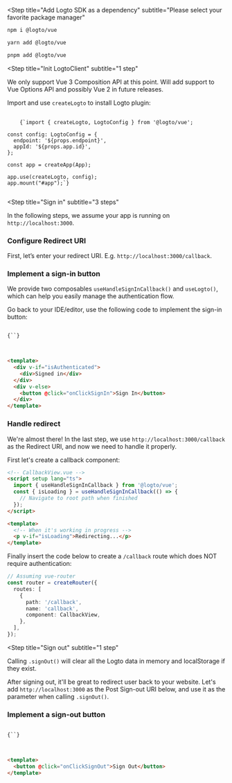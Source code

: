 
<Steps>

<Step
  title="Add Logto SDK as a dependency"
  subtitle="Please select your favorite package manager"
>
<Tabs>
<TabItem value="npm" label="npm">

```bash
npm i @logto/vue
```

</TabItem>
<TabItem value="yarn" label="Yarn">

```bash
yarn add @logto/vue
```

</TabItem>
<TabItem value="pnpm" label="pnpm">

```bash
pnpm add @logto/vue
```

</TabItem>
</Tabs>
</Step>

<Step
  title="Init LogtoClient"
  subtitle="1 step"
>

<InlineNotification>
  We only support Vue 3 Composition API at this point. Will add support to Vue Options API and
  possibly Vue 2 in future releases.
</InlineNotification>

Import and use `createLogto` to install Logto plugin:

<pre>
  <code className="language-ts">
    {`import { createLogto, LogtoConfig } from '@logto/vue';

const config: LogtoConfig = {
  endpoint: '${props.endpoint}',
  appId: '${props.app.id}',
};

const app = createApp(App);

app.use(createLogto, config);
app.mount("#app");`}
  </code>
</pre>

</Step>

<Step
  title="Sign in"
  subtitle="3 steps"
>

<InlineNotification>
  In the following steps, we assume your app is running on <code>http://localhost:3000</code>.
</InlineNotification>

### Configure Redirect URI

First, let’s enter your redirect URI. E.g. `http://localhost:3000/callback`.

<UriInputField name="redirectUris" />

### Implement a sign-in button

We provide two composables `useHandleSignInCallback()` and `useLogto()`, which can help you easily manage the authentication flow.

Go back to your IDE/editor, use the following code to implement the sign-in button:

<pre>
<code className="language-html">
{`<script setup lang="ts">

  const { signIn, isAuthenticated } = useLogto();
  const onClickSignIn = () => signIn('${props.redirectUris[0] ?? 'http://localhost:3000/callback'}');
</script>`}

</code>
</pre>

```html
<template>
  <div v-if="isAuthenticated">
    <div>Signed in</div>
  </div>
  <div v-else>
    <button @click="onClickSignIn">Sign In</button>
  </div>
</template>
```

### Handle redirect

We're almost there! In the last step, we use `http://localhost:3000/callback` as the Redirect URI, and now we need to handle it properly.

First let's create a callback component:

```html
<!-- CallbackView.vue -->
<script setup lang="ts">
  import { useHandleSignInCallback } from '@logto/vue';
  const { isLoading } = useHandleSignInCallback(() => {
    // Navigate to root path when finished
  });
</script>
```

```html
<template>
  <!-- When it's working in progress -->
  <p v-if="isLoading">Redirecting...</p>
</template>
```

Finally insert the code below to create a `/callback` route which does NOT require authentication:

```ts
// Assuming vue-router
const router = createRouter({
  routes: [
    {
      path: '/callback',
      name: 'callback',
      component: CallbackView,
    },
  ],
});
```

</Step>

<Step
  title="Sign out"
  subtitle="1 step"
>

Calling `.signOut()` will clear all the Logto data in memory and localStorage if they exist.

After signing out, it'll be great to redirect user back to your website. Let's add `http://localhost:3000` as the Post Sign-out URI below, and use it as the parameter when calling `.signOut()`.

<UriInputField name="postLogoutRedirectUris" />

### Implement a sign-out button

<pre>
<code className="language-html">
{`<script setup lang="ts">

  const { signOut } = useLogto();
  const onClickSignOut = () => signOut('${props.postLogoutRedirectUris[0] ?? 'http://localhost:3000'}');
</script>`}

</code>
</pre>

```html
<template>
  <button @click="onClickSignOut">Sign Out</button>
</template>
```

</Step>

</Steps>
